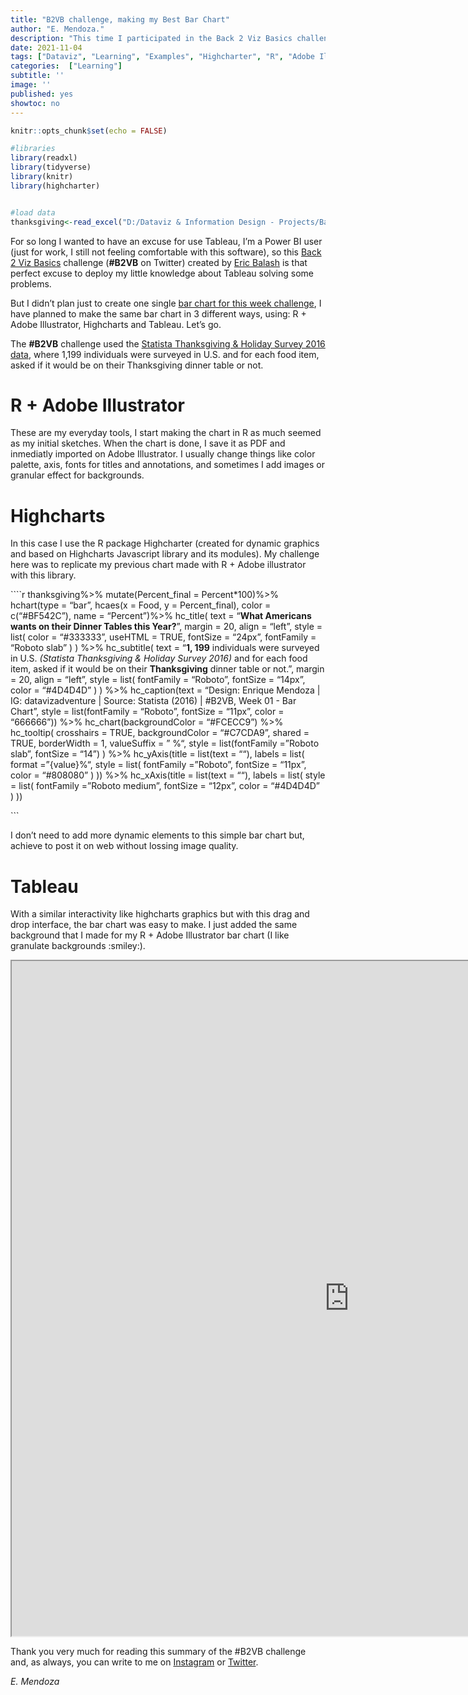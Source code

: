 ```yaml
---
title: "B2VB challenge, making my Best Bar Chart"
author: "E. Mendoza."
description: "This time I participated in the Back 2 Viz Basics challenge making my Best Bar Chart for the week 01, using  the Statista Thanksgiving & Holiday Survey 2016 data."
date: 2021-11-04
tags: ["Dataviz", "Learning", "Examples", "Highcharter", "R", "Adobe Illustrator", "Challenge", "B2VB"]
categories:  ["Learning"]
subtitle: ''
image: ''
published: yes
showtoc: no
---
```



```r
knitr::opts_chunk$set(echo = FALSE)

#libraries
library(readxl)
library(tidyverse)
library(knitr)
library(highcharter)


#load data
thanksgiving<-read_excel("D:/Dataviz & Information Design - Projects/Back2VizBasics/Week 01/Data/01 - Preview - Build Your Best Bar Chart.xlsx", sheet =1)
```

For so long I wanted to have an excuse for use Tableau, I'm a Power BI user (just for work, I still not feeling comfortable with this software), so this [Back 2 Viz Basics](https://www.thetableaustudentguide.com/vizbasics) challenge (**#B2VB** on Twitter) created by [Eric Balash](https://twitter.com/ReadySetData) is that perfect excuse to deploy my little knowledge about Tableau solving some problems.

But I didn't plan just to create one single [bar chart for this week challenge](https://data.world/back2vizbasics/2021teaser-build-your-best-bar-chart), I have planned to make the same bar chart in 3 different ways, using: R + Adobe Illustrator, Highcharts and Tableau. Let's go.

The **#B2VB** challenge used the [Statista Thanksgiving & Holiday Survey 2016 data](https://www.statista.com/study/24944/thanksgiving-in-the-us-statista-dossier/), where 1,199 individuals were surveyed in U.S. and for each food item, asked if it would be on their Thanksgiving dinner table or not.

# R + Adobe Illustrator

These are my everyday tools, I start making the chart in R as much seemed as my initial sketches. When the chart is done, I save it as PDF and inmediatly imported on Adobe Illustrator. I usually change things like color palette, axis, fonts for titles and annotations, and sometimes I add images or granular effect for backgrounds.

# Highcharts

In this case I use the R package Highcharter (created for dynamic graphics and based on Highcharts Javascript library and its modules). My challenge here was to replicate my previous chart made with R + Adobe illustrator with this library.

````r

thanksgiving%>%
  mutate(Percent_final = Percent*100)%>%
  hchart(type = "bar",
         hcaes(x = Food, y = Percent_final),
         color = c("#BF542C"),
         name = "Percent")%>%
  hc_title(
    text = "<b>What Americans wants on their Dinner Tables this Year?</b>",
    margin = 20,
    align = "left",
    style = list(
      color = "#333333",
      useHTML = TRUE,
      fontSize = "24px",
      fontFamily = "Roboto slab"
    )
  ) %>%
  hc_subtitle(
    text = "<b>1, 199</b> individuals were surveyed in U.S. <i>(Statista Thanksgiving & Holiday Survey 2016)</i> and for each food item, asked if it would be on  their <b>Thanksgiving</b> dinner table or not.",
    margin = 20,
    align = "left",
    style = list(
      fontFamily = "Roboto",
      fontSize = "14px",
      color = "#4D4D4D"
    )
  ) %>%
  hc_caption(text = "Design: Enrique Mendoza | IG: datavizadventure | Source: Statista (2016) | #B2VB, Week 01 - Bar Chart",
             style = list(fontFamily = "Roboto", fontSize = "11px", color = "666666")) %>%
  hc_chart(backgroundColor = "#FCECC9") %>%
  hc_tooltip(
    crosshairs = TRUE,
    backgroundColor = "#C7CDA9",
    shared = TRUE,
    borderWidth = 1,
    valueSuffix = " %",
    style = list(fontFamily = "Roboto slab", fontSize = "14")
  ) %>%
  hc_yAxis(title = list(text = ""),
           labels = list(
             format = "{value}%",
             style = list(
               fontFamily = "Roboto",
               fontSize = "11px",
               color = "#808080"
             )
           )) %>%
  hc_xAxis(title = list(text = ""), labels = list(
    style = list(
      fontFamily = "Roboto medium",
      fontSize = "12px",
      color = "#4D4D4D"
    ) 
  ))

```

I don't need to add more dynamic elements to this simple bar chart but, achieve to post it on web without lossing image quality. 

# Tableau

With a similar interactivity like highcharts graphics but with this drag and drop interface, the bar chart was easy to make. I just added the same background that I made for my R + Adobe Illustrator bar chart (I like granulate backgrounds :smiley:).

<iframe src="https://public.tableau.com/views/B2VBchallenge-Week01/Dashboard1??:showVizHome=no&:embed=true" width="1080" height="1080"></iframe>

Thank you very much for reading this summary of the #B2VB challenge and, as always, you can write to me on [Instagram](https://www.instagram.com/datavizadventure/) or [Twitter](https://twitter.com/DatavizAdventuR).

*E. Mendoza*
